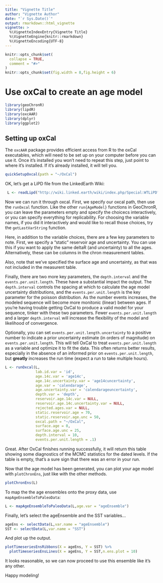 ```yaml
---
title: "Vignette Title"
author: "Vignette Author"
date: "`r Sys.Date()`"
output: rmarkdown::html_vignette
vignette: >
  %\VignetteIndexEntry{Vignette Title}
  %\VignetteEngine{knitr::rmarkdown}
  %\VignetteEncoding{UTF-8}
---
```


```r
knitr::opts_chunk$set(
  collapse = TRUE,
  comment = "#>"
)
knitr::opts_chunk$set(fig.width = 8,fig.height = 6) 
```

# Use oxCal to create an age model 

```r
library(geoChronR)
library(lipdR)
library(oxcAAR)
library(dplyr)
library(ggplot2)
```

## Setting up oxCal

The `oxcAAR` package provides efficient access from R to the oxCal executables, which will need to be set up on your computer before you can use it. Once it's installed you won't need to repeat this step, just point to where it's installed. If it's already installed, it will tell you. 

```r
quickSetupOxcal(path = "~/OxCal")

```

OK, let's get a LiPD file from the LinkedEarth Wiki:

```r
 L <- readLipd("http://wiki.linked.earth/wiki/index.php/Special:WTLiPD?op=export&lipdid=BJ8-03-70GGC.Linsley.2010")
```


Now we can run it through oxcal. First, we specify our oxcal path, then use the `runOxcal` function. Like the other `run{AgeModel}` functions in GeoChronR, you can leave the parameters empty and specify the choicecs interactively, or you can specify everything for replicability. For choosing the variable names, if you did it interactively and would like to recall those choices, try the `getLastVarString` function.

Here, in addition to the variable choices, there are a few key parameters to note. First, we specify a "static" reservoir age and uncertainty. You can use this if you want to apply the same deltaR (and uncertainty) to all the ages. Alternatively, these can be columns in the chron measurement tables. 

Also, note that we've specified the surface age and uncertainty, as that was not included in the measurent table. 

Finally, there are two more key parameters, the `depth.interval` and the `events.per.unit.length`. These have a substantial impact the output. The `depth.interval` controls the spacing at which to calculate the age model uncertainty distributions, and the `events.per.unit.length` is the key parameter for the poisson distribution. As the number events increases, the modeled sequence will become more monitonic (linear) between ages. If you're having trouble getting OxCal to produce a valid model for your sequence, tinker with these two parameters. Fewer `events.per.unit.length` and a larger `depth.interval` will increase the flexibility of the model and likelihood of convergence.

Optionally, you can set `events.per.unit.length.uncertainty` to a positive number to indicate a prior uncertainty estimate (in orders of magnitude) on `events.per.unit.length`. This will tell OxCal to treat `events.per.unit.length` as a variable and optimize it to fit the data. This often returns better results, especially in the absence of an informed prior on `events.per.unit.length`, but **greatly** increases the run time (expect a run to take multiple hours). 

```r
L <- runOxcal(L,
              lab.id.var = 'id', 
              age.14c.var = 'age14c', 
              age.14c.uncertainty.var = 'age14cuncertainty', 
              age.var = 'calendarage', 
              age.uncertainty.var = 'calendarageuncertainty', 
              depth.var = 'depth', 
              reservoir.age.14c.var = NULL, 
              reservoir.age.14c.uncertainty.var = NULL, 
              rejected.ages.var = NULL,
              static.reservoir.age = 70,
              static.reservoir.age.unc = 50,
              oxcal.path = "~/OxCal",
              surface.age = 0,
              surface.age.unc = 25,
              depth.interval = 10,
              events.per.unit.length = .1)
```

Great. After OxCal finishes running successfully, it will return this table showing some diagnostics of the MCMC statistics for the dated levels. If the table is empty, that's a sure sign that there was an error in your run. 

Now that the age model has been generated, you can plot your age model with `plotChronEns`, just like with the other methods. 

```r
plotChronEns(L)
```

To map the the age ensembles onto the proxy data, use `mapAgeEnsembleToPaleoData`:


```r
L <- mapAgeEnsembleToPaleoData(L,age.var = "ageEnsemble")
```

Finally, let's select the ageEnsemble and the SST variables...


```r
ageEns <- selectData(L,var.name = "ageEnsemble")
SST <- selectData(L,var.name = "SST")
```

And plot up the output.
```r
plotTimeseriesEnsRibbons(X = ageEns, Y = SST) %>% 
  plotTimeseriesEnsLines(X = ageEns, Y = SST,n.ens.plot = 10)
```

It looks reasonable, so we can now proceed to use this ensemble like it's any other. 

Happy modeling!



